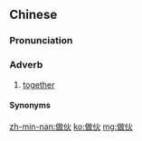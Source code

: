 {{also|做夥}}
==Chinese==
{{zh-forms|t2=做夥}}

===Pronunciation===
{{zh-pron
|mn=xm,tp,mg:chòe-hé/qz,lk,hc:chòe-hér/zz,kh,tn,yl,tc:chò-hóe/sx:cherè-hér
|cat=adv
}}

===Adverb===
{{zh-adv}} {{tcx|Min Nan|lang=zh}}

# [[together]]

====Synonyms====
{{zh-dial|一起}}

[[zh-min-nan:做伙]]
[[ko:做伙]]
[[mg:做伙]]